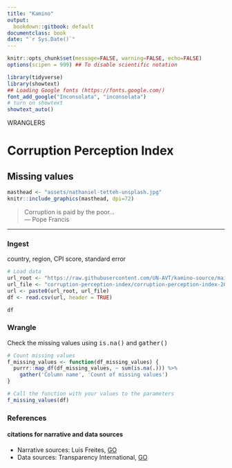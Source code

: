 ```yaml
---
title: "Kamino"
output:
  bookdown::gitbook: default
documentclass: book
date: "`r Sys.Date()`"
---
```


```r

knitr::opts_chunk$set(message=FALSE, warning=FALSE, echo=FALSE)
options(scipen = 999) ## To disable scientific notation

library(tidyverse)
library(showtext)
## Loading Google fonts (https://fonts.google.com/)
font_add_google("Inconsolata", "inconsolata")
# turn on showtext
showtext_auto()

```

WRANGLERS  

# Corruption Perception Index
## Missing values

```r

masthead <- "assets/nathaniel-tetteh-unsplash.jpg"
knitr::include_graphics(masthead, dpi=72)

```


> Corruption is paid by the poor...\
--- Pope Francis\

***

### Ingest

country, region, CPI score, standard error

```r

# Load data
url_root <- "https://raw.githubusercontent.com/UN-AVT/kamino-source/main/sources/0-shared/data/"
url_file <- "corruption-perception-index/corruption-perception-index-2020.csv"
url <- paste0(url_root, url_file)
df <- read.csv(url, header = TRUE)

df

```
### Wrangle

Check the missing values using <kbd>is.na()</kbd> and <kbd>gather()</kbd>

```r

# Count missing values 
f_missing_values <- function(df_missing_values) {
  purrr::map_df(df_missing_values, ~ sum(is.na(.))) %>%
    gather('Column name', 'Count of missing values')
}

# Call the function with your values to the parameters
f_missing_values(df)

```

### References
#### citations for narrative and data sources

* Narrative sources: Luis Freites, [GO](https://github.com/luisfrein/R_Tidytuesday){target="_blank"}
* Data sources: Transparency International, [GO](https://www.transparency.org/en){target="_blank"}

